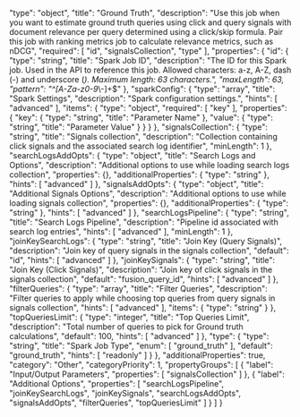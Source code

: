   "type": "object",
  "title": "Ground Truth",
  "description": "Use this job when you want to estimate ground truth queries using click and query signals with document relevance per query determined using a click/skip formula. Pair this job with ranking metrics job to calculate relevance metrics, such as nDCG",
  "required": [
    "id",
    "signalsCollection",
    "type"
  ],
  "properties": {
    "id": {
      "type": "string",
      "title": "Spark Job ID",
      "description": "The ID for this Spark job. Used in the API to reference this job. Allowed characters: a-z, A-Z, dash (-) and underscore (_). Maximum length: 63 characters.",
      "maxLength": 63,
      "pattern": "^[A-Za-z0-9_\\-]+$"
    },
    "sparkConfig": {
      "type": "array",
      "title": "Spark Settings",
      "description": "Spark configuration settings.",
      "hints": [
        "advanced"
      ],
      "items": {
        "type": "object",
        "required": [
          "key"
        ],
        "properties": {
          "key": {
            "type": "string",
            "title": "Parameter Name"
          },
          "value": {
            "type": "string",
            "title": "Parameter Value"
          }
        }
      }
    },
    "signalsCollection": {
      "type": "string",
      "title": "Signals collection",
      "description": "Collection containing click signals and the associated search log identifier",
      "minLength": 1
    },
    "searchLogsAddOpts": {
      "type": "object",
      "title": "Search Logs and Options",
      "description": "Additional options to use while loading search logs collection",
      "properties": {},
      "additionalProperties": {
        "type": "string"
      },
      "hints": [
        "advanced"
      ]
    },
    "signalsAddOpts": {
      "type": "object",
      "title": "Additional Signals Options",
      "description": "Additional options to use while loading signals collection",
      "properties": {},
      "additionalProperties": {
        "type": "string"
      },
      "hints": [
        "advanced"
      ]
    },
    "searchLogsPipeline": {
      "type": "string",
      "title": "Search Logs Pipeline",
      "description": "Pipeline id associated with search log entries",
      "hints": [
        "advanced"
      ],
      "minLength": 1
    },
    "joinKeySearchLogs": {
      "type": "string",
      "title": "Join Key (Query Signals)",
      "description": "Join key of query signals in the signals collection",
      "default": "id",
      "hints": [
        "advanced"
      ]
    },
    "joinKeySignals": {
      "type": "string",
      "title": "Join Key (Click Signals)",
      "description": "Join key of click signals in the signals collection",
      "default": "fusion_query_id",
      "hints": [
        "advanced"
      ]
    },
    "filterQueries": {
      "type": "array",
      "title": "Filter Queries",
      "description": "Filter queries to apply while choosing top queries from query signals in signals collection",
      "hints": [
        "advanced"
      ],
      "items": {
        "type": "string"
      }
    },
    "topQueriesLimit": {
      "type": "integer",
      "title": "Top Queries Limit",
      "description": "Total number of queries to pick for Ground truth calculations",
      "default": 100,
      "hints": [
        "advanced"
      ]
    },
    "type": {
      "type": "string",
      "title": "Spark Job Type",
      "enum": [
        "ground_truth"
      ],
      "default": "ground_truth",
      "hints": [
        "readonly"
      ]
    }
  },
  "additionalProperties": true,
  "category": "Other",
  "categoryPriority": 1,
  "propertyGroups": [
    {
      "label": "Input/Output Parameters",
      "properties": [
        "signalsCollection"
      ]
    },
    {
      "label": "Additional Options",
      "properties": [
        "searchLogsPipeline",
        "joinKeySearchLogs",
        "joinKeySignals",
        "searchLogsAddOpts",
        "signalsAddOpts",
        "filterQueries",
        "topQueriesLimit"
      ]
    }
  ]
}
